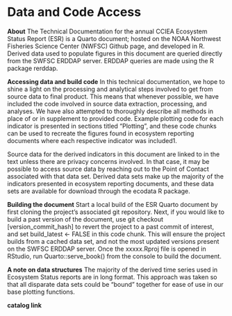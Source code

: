 # Data and Code Access

**About**
The Technical Documentation for the annual CCIEA Ecosystem Status Report (ESR) is a Quarto document; hosted on the NOAA Northwest Fisheries Science Center (NWFSC) Github page, and developed in R. Derived data used to populate figures in this document are queried directly from the SWFSC ERDDAP server. ERDDAP queries are made using the R package rerddap.

**Accessing data and build code**
In this technical documentation, we hope to shine a light on the processing and analytical steps involved to get from source data to final product. This means that whenever possible, we have included the code involved in source data extraction, processing, and analyses. We have also attempted to thoroughly describe all methods in place of or in supplement to provided code. Example plotting code for each indicator is presented in sections titled “Plotting”, and these code chunks can be used to recreate the figures found in ecosystem reporting documents where each respective indicator was included1.

Source data for the derived indicators in this document are linked to in the text unless there are privacy concerns involved. In that case, it may be possible to access source data by reaching out to the Point of Contact associated with that data set. Derived data sets make up the majority of the indicators presented in ecosystem reporting documents, and these data sets are available for download through the ecodata R package.

**Building the document**
Start a local build of the ESR Quarto document by first cloning the project’s associated git repository. Next, if you would like to build a past version of the document, use git checkout [version_commit_hash] to revert the project to a past commit of interest, and set build_latest <- FALSE in this code chunk. This will ensure the project builds from a cached data set, and not the most updated versions present on the SWFSC ERDDAP server. Once the xxxxx.Rproj file is opened in RStudio, run Quarto::serve_book() from the console to build the document.

**A note on data structures**
The majority of the derived time series used in Ecosystem Status reports are in long format. This approach was taken so that all disparate data sets could be “bound” together for ease of use in our base plotting functions.

**catalog link**